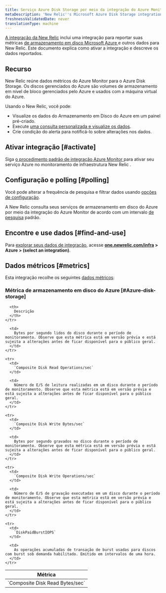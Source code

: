 ```yaml
---
title: Serviço Azure Disk Storage por meio da integração do Azure Monitor
metaDescription: 'New Relic''s Microsoft Azure Disk Storage integration: what data it reports and how to enable it.'
freshnessValidatedDate: never
translationType: machine
---
```


[A integração da New Relic](/docs/infrastructure/integrations-getting-started/getting-started/introduction-infrastructure-integrations) inclui uma integração para reportar suas métricas [de armazenamento em disco Microsoft Azure ](https://azure.microsoft.com/en-us/products/storage/disks/)e outros dados para New Relic. Este documento explica como ativar a integração e descreve os dados reportados.

## Recurso

New Relic reúne dados métricos do Azure Monitor para o Azure Disk Storage. Os discos gerenciados do Azure são volumes de armazenamento em nível de bloco gerenciados pelo Azure e usados com a máquina virtual do Azure.

Usando o New Relic, você pode:

* Visualize os dados do Armazenamento em Disco do Azure em um painel pré-criado.
* Execute [uma consulta personalizada e visualize os dados](/docs/infrastructure/integrations-getting-started/getting-started/use-integration-data-new-relic-insights).
* Crie condição do alerta para notificá-lo sobre alterações nos dados.

## Ativar integração [#activate]

Siga [o procedimento padrão de integração Azure Monitor ](/docs/infrastructure/microsoft-azure-integrations/azure-integrations-list/azure-monitor)para ativar seu serviço Azure no monitoramento de infraestrutura New Relic .

## Configuração e polling [#polling]

Você pode alterar a frequência de pesquisa e filtrar dados usando [opções de configuração](/docs/infrastructure/microsoft-azure-integrations/azure-integrations-list/azure-monitor/#settings).

A New Relic consulta seus serviços de armazenamento em disco do Azure por meio da integração do Azure Monitor de acordo com um intervalo [de pesquisa](/docs/infrastructure/microsoft-azure-integrations/azure-integrations-list/azure-monitor/#settings) padrão.

## Encontre e use dados [#find-and-use]

Para [explorar seus dados de integração](/docs/infrastructure/integrations/find-use-infrastructure-integration-data), acesse <DNT>**[one.newrelic.com/infra](https://one.newrelic.com/infra) > Azure > (select an integration)**</DNT>.

## Dados métricos [#metrics]

Esta integração recolhe os seguintes [dados métricos](/docs/infrastructure/integrations-getting-started/getting-started/understand-integration-data-data-types#metric):

### Métrica de armazenamento em disco do Azure [#Azure-disk-storage]

<table>
  <thead>
    <tr>
      <th style={{ width: "300px" }}>
        Métrica
      </th>

      <th>
        Descrição
      </th>
    </tr>
  </thead>

  <tbody>
    <tr>
      <td>
        `Composite Disk Read Bytes/sec`
      </td>

      <td>
        Bytes por segundo lidos do disco durante o período de monitoramento. Observe que esta métrica está em versão prévia e está sujeita a alterações antes de ficar disponível para o público geral.
      </td>
    </tr>

    <tr>
      <td>
        `Composite Disk Read Operations/sec`
      </td>

      <td>
        Número de E/S de leitura realizadas em um disco durante o período de monitoramento. Observe que esta métrica está em versão prévia e está sujeita a alterações antes de ficar disponível para o público geral.
      </td>
    </tr>

    <tr>
      <td>
        `Composite Disk Write Bytes/sec`
      </td>

      <td>
        Bytes por segundo gravados no disco durante o período de monitoramento. Observe que esta métrica está em versão prévia e está sujeita a alterações antes de ficar disponível para o público geral.
      </td>
    </tr>

    <tr>
      <td>
        `Composite Disk Write Operations/sec`
      </td>

      <td>
        Número de E/S de gravação executadas em um disco durante o período de monitoramento. Observe que esta métrica está em versão prévia e está sujeita a alterações antes de ficar disponível para o público geral.
      </td>
    </tr>

    <tr>
      <td>
        `DiskPaidBurstIOPS`
      </td>

      <td>
        As operações acumuladas de transação de burst usadas para discos com burst sob demanda habilitado. Emitido em intervalos de uma hora.
      </td>
    </tr>
  </tbody>
</table>